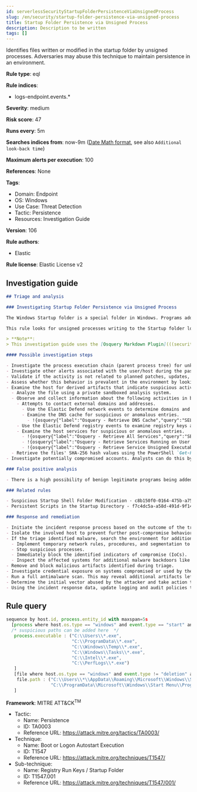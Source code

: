 ```yaml
---
id: serverlessSecurityStartupFolderPersistenceViaUnsignedProcess
slug: /en/security/startup-folder-persistence-via-unsigned-process
title: Startup Folder Persistence via Unsigned Process
description: Description to be written
tags: []
---
```


<div id="startup-folder-persistence-via-unsigned-process"></div>

Identifies files written or modified in the startup folder by unsigned processes. Adversaries may abuse this technique to maintain persistence in an environment.

**Rule type**: eql

**Rule indices**:

* logs-endpoint.events.*

**Severity**: medium

**Risk score**: 47

**Runs every**: 5m

**Searches indices from**: now-9m ([Date Math format](((ref))/common-options.html#date-math), see also <DocLink id="serverlessSecurityRulesUiCreate" section="set-the-rules-schedule">`Additional look-back time`</DocLink>)

**Maximum alerts per execution**: 100

**References**: None

**Tags**:

* Domain: Endpoint
* OS: Windows
* Use Case: Threat Detection
* Tactic: Persistence
* Resources: Investigation Guide

**Version**: 106

**Rule authors**:

* Elastic

**Rule license**: Elastic License v2

## Investigation guide

```markdown
## Triage and analysis

### Investigating Startup Folder Persistence via Unsigned Process

The Windows Startup folder is a special folder in Windows. Programs added to this folder are executed during account logon, without user interaction, providing an excellent way for attackers to maintain persistence.

This rule looks for unsigned processes writing to the Startup folder locations.

> **Note**:
> This investigation guide uses the [Osquery Markdown Plugin](((security-guide))/invest-guide-run-osquery.html) introduced in Elastic Stack version 8.5.0. Older Elastic Stack versions will display unrendered Markdown in this guide.

#### Possible investigation steps

- Investigate the process execution chain (parent process tree) for unknown processes. Examine their executable files for prevalence, whether they are located in expected locations, and if they are signed with valid digital signatures.
- Investigate other alerts associated with the user/host during the past 48 hours.
- Validate if the activity is not related to planned patches, updates, network administrator activity, or legitimate software installations.
- Assess whether this behavior is prevalent in the environment by looking for similar occurrences across hosts.
- Examine the host for derived artifacts that indicate suspicious activities:
  - Analyze the file using a private sandboxed analysis system.
  - Observe and collect information about the following activities in both the sandbox and the alert subject host:
    - Attempts to contact external domains and addresses.
      - Use the Elastic Defend network events to determine domains and addresses contacted by the subject process by filtering by the process' `process.entity_id`.
      - Examine the DNS cache for suspicious or anomalous entries.
        - !{osquery{"label":"Osquery - Retrieve DNS Cache","query":"SELECT * FROM dns_cache"}}
    - Use the Elastic Defend registry events to examine registry keys accessed, modified, or created by the related processes in the process tree.
    - Examine the host services for suspicious or anomalous entries.
      - !{osquery{"label":"Osquery - Retrieve All Services","query":"SELECT description, display_name, name, path, pid, service_type, start_type, status, user_account FROM services"}}
      - !{osquery{"label":"Osquery - Retrieve Services Running on User Accounts","query":"SELECT description, display_name, name, path, pid, service_type, start_type, status, user_account FROM services WHERE\nNOT (user_account LIKE '%LocalSystem' OR user_account LIKE '%LocalService' OR user_account LIKE '%NetworkService' OR\nuser_account == null)\n"}}
      - !{osquery{"label":"Osquery - Retrieve Service Unsigned Executables with Virustotal Link","query":"SELECT concat('https://www.virustotal.com/gui/file/', sha1) AS VtLink, name, description, start_type, status, pid,\nservices.path FROM services JOIN authenticode ON services.path = authenticode.path OR services.module_path =\nauthenticode.path JOIN hash ON services.path = hash.path WHERE authenticode.result != 'trusted'\n"}}
  - Retrieve the files' SHA-256 hash values using the PowerShell `Get-FileHash` cmdlet and search for the existence and reputation of the hashes in resources like VirusTotal, Hybrid-Analysis, CISCO Talos, Any.run, etc.
- Investigate potentially compromised accounts. Analysts can do this by searching for login events (for example, 4624) to the target host after the registry modification.

### False positive analysis

- There is a high possibility of benign legitimate programs being added to Startup folders. This activity could be based on new software installations, patches, or any kind of network administrator related activity. Before undertaking further investigation, verify that this activity is not benign.

### Related rules

- Suspicious Startup Shell Folder Modification - c8b150f0-0164-475b-a75e-74b47800a9ff
- Persistent Scripts in the Startup Directory - f7c4dc5a-a58d-491d-9f14-9b66507121c0

### Response and remediation

- Initiate the incident response process based on the outcome of the triage.
- Isolate the involved host to prevent further post-compromise behavior.
- If the triage identified malware, search the environment for additional compromised hosts.
  - Implement temporary network rules, procedures, and segmentation to contain the malware.
  - Stop suspicious processes.
  - Immediately block the identified indicators of compromise (IoCs).
  - Inspect the affected systems for additional malware backdoors like reverse shells, reverse proxies, or droppers that attackers could use to reinfect the system.
- Remove and block malicious artifacts identified during triage.
- Investigate credential exposure on systems compromised or used by the attacker to ensure all compromised accounts are identified. Reset passwords for these accounts and other potentially compromised credentials, such as email, business systems, and web services.
- Run a full antimalware scan. This may reveal additional artifacts left in the system, persistence mechanisms, and malware components.
- Determine the initial vector abused by the attacker and take action to prevent reinfection through the same vector.
- Using the incident response data, update logging and audit policies to improve the mean time to detect (MTTD) and the mean time to respond (MTTR).

```

## Rule query

```js
sequence by host.id, process.entity_id with maxspan=5s
  [process where host.os.type == "windows" and event.type == "start" and process.code_signature.trusted == false and
  /* suspicious paths can be added here  */
   process.executable : ("C:\\Users\\*.exe",
                         "C:\\ProgramData\\*.exe",
                         "C:\\Windows\\Temp\\*.exe",
                         "C:\\Windows\\Tasks\\*.exe",
                         "C:\\Intel\\*.exe",
                         "C:\\PerfLogs\\*.exe")
   ]
   [file where host.os.type == "windows" and event.type != "deletion" and user.domain != "NT AUTHORITY" and
    file.path : ("C:\\Users\\*\\AppData\\Roaming\\Microsoft\\Windows\\Start Menu\\Programs\\Startup\\*",
                 "C:\\ProgramData\\Microsoft\\Windows\\Start Menu\\Programs\\StartUp\\*")
   ]

```

**Framework**: MITRE ATT&CK<sup>TM</sup>

* Tactic:
    * Name: Persistence
    * ID: TA0003
    * Reference URL: https://attack.mitre.org/tactics/TA0003/
* Technique:
    * Name: Boot or Logon Autostart Execution
    * ID: T1547
    * Reference URL: https://attack.mitre.org/techniques/T1547/
* Sub-technique:
    * Name: Registry Run Keys / Startup Folder
    * ID: T1547.001
    * Reference URL: https://attack.mitre.org/techniques/T1547/001/

